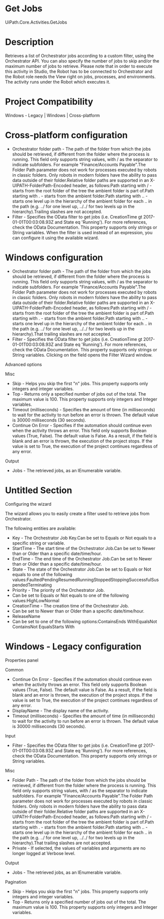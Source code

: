 ﻿# Get Jobs

UiPath.Core.Activities.GetJobs

# Description

Retrieves a list of Orchestrator jobs according to a custom filter, using the Orchestrator API. You can also specify the number of jobs to skip and/or the maximum number of jobs to retrieve. Please note that in order to execute this activity in Studio, the Robot has to be connected to Orchestrator and the Robot role needs the View right on jobs, processes, and environments. The activity runs under the Robot which executes it.

# Project Compatibility

Windows - Legacy | Windows | Cross-platform

# Cross-platform configuration

* Orchestrator folder path - The path of the folder from which the jobs should be retrieved, if different from the folder where the process is running. This field only supports string values, with / as the separator to indicate subfolders. For example "Finance/Accounts Payable".The Folder Path parameter does not work for processes executed by robots in classic folders. Only robots in modern folders have the ability to pass data outside of their folder.Relative folder paths are supported in an X-UIPATH-FolderPath-Encoded header, as follows:Path starting with / - starts from the root folder of the tree the ambient folder is part of.Path starting with . - starts from the ambient folder.Path starting with .. - starts one level up in the hierarchy of the ambient folder for each .. in the path (e.g. ../ for one level up, ../../ for two levels up in the hierarchy).Trailing slashes are not accepted.
* Filter - Specifies the OData filter to get jobs (i.e. CreationTime gt 2017-01-01T00:03:08.93Z and State eq 'Running'). For more references, check the OData Documentation. This property supports only strings or String variables. When the filter is used instead of an expression, you can configure it using the available wizard.

# Windows configuration

* Orchestrator folder path - The path of the folder from which the jobs should be retrieved, if different from the folder where the process is running. This field only supports string values, with / as the separator to indicate subfolders. For example "Finance/Accounts Payable".The Folder Path parameter does not work for processes executed by robots in classic folders. Only robots in modern folders have the ability to pass data outside of their folder.Relative folder paths are supported in an X-UIPATH-FolderPath-Encoded header, as follows:Path starting with / - starts from the root folder of the tree the ambient folder is part of.Path starting with . - starts from the ambient folder.Path starting with .. - starts one level up in the hierarchy of the ambient folder for each .. in the path (e.g. ../ for one level up, ../../ for two levels up in the hierarchy).That trailing slashes are not accepted.
* Filter - Specifies the OData filter to get jobs (i.e. CreationTime gt 2017-01-01T00:03:08.93Z and State eq 'Running'). For more references, check the OData Documentation. This property supports only strings or String variables. Clicking on the field opens the Filter Wizard window.

Advanced options

Misc

* Skip - Helps you skip the first "n" jobs. This property supports only integers and integer variables.
* Top - Returns only a specified number of jobs out of the total. The maximum value is 100. This property supports only integers and Integer variables.
* Timeout (milliseconds) - Specifies the amount of time (in milliseconds) to wait for the activity to run before an error is thrown. The default value is 30000 milliseconds (30 seconds).
* Continue On Error - Specifies if the automation should continue even when the activity throws an error. This field only supports Boolean values (True, False). The default value is False. As a result, if the field is blank and an error is thrown, the execution of the project stops. If the value is set to True, the execution of the project continues regardless of any error.

Output

* Jobs - The retrieved jobs, as an IEnumerable<OrchestratorJobs> variable.

# Untitled Section

Configuring the wizard

The wizard allows you to easily create a filter used to retrieve jobs from Orchestrator.

The following entities are available:

* Key - The Orchestrator Job Key.Can be set to Equals or Not equals to a specific string or variable.
* StartTime - The start time of the Orchestrator Job.Can be set to Newer than or Older than a specific date/time/hour.
* EndTime - The end time of the Orchestrator Job.Can be set to Newer than or Older than a specific date/time/hour.
* State - The state of the Orchestrator Job.Can be set to Equals or Not equals to one of the following values:FaultedPendingResumedRunningStoppedStoppingSuccessfulSuspendedTerminating
* Priority - The priority of the Orchestrator Job.
* Can be set to Equals or Not equals to one of the following values:HighLowNormal
* CreationTime - The creation time of the Orchestrator Job.
* Can be set to Newer than or Older than a specific date/time/hour.
* ReleaseName
* Can be set to one of the following options:ContainsEnds WithEqualsNot ContainsNot EqualsStarts With

# Windows - Legacy configuration

Properties panel

Common

* Continue On Error - Specifies if the automation should continue even when the activity throws an error. This field only supports Boolean values (True, False). The default value is False. As a result, if the field is blank and an error is thrown, the execution of the project stops. If the value is set to True, the execution of the project continues regardless of any error.
* DisplayName - The display name of the activity.
* Timeout (milliseconds) - Specifies the amount of time (in milliseconds) to wait for the activity to run before an error is thrown. The default value is 30000 milliseconds (30 seconds).

Input

* Filter - Specifies the OData filter to get jobs (i.e. CreationTime gt 2017-01-01T00:03:08.93Z and State eq 'Running'). For more references, check the OData Documentation. This property supports only strings or String variables.

Misc

* Folder Path - The path of the folder from which the jobs should be retrieved, if different from the folder where the process is running. This field only supports string values, with / as the separator to indicate subfolders. For example "Finance/Accounts Payable".The Folder Path parameter does not work for processes executed by robots in classic folders. Only robots in modern folders have the ability to pass data outside of their folder.Relative folder paths are supported in an X-UIPATH-FolderPath-Encoded header, as follows:Path starting with / - starts from the root folder of the tree the ambient folder is part of.Path starting with . - starts from the ambient folder.Path starting with .. - starts one level up in the hierarchy of the ambient folder for each .. in the path (e.g. ../ for one level up, ../../ for two levels up in the hierarchy).That trailing slashes are not accepted.
* Private - If selected, the values of variables and arguments are no longer logged at Verbose level.

Output

* Jobs - The retrieved jobs, as an IEnumerable<OrchestratorJobs> variable.

Pagination

* Skip - Helps you skip the first "n" jobs. This property supports only integers and integer variables.
* Top - Returns only a specified number of jobs out of the total. The maximum value is 100. This property supports only integers and Integer variables.
